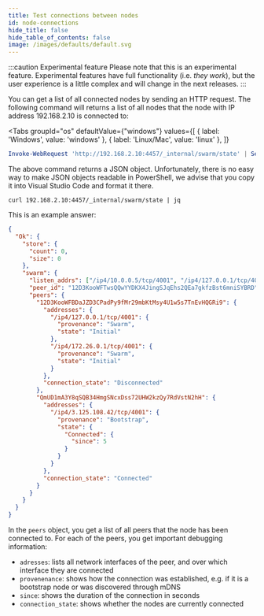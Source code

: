 ```yaml
---
title: Test connections between nodes
id: node-connections
hide_title: false
hide_table_of_contents: false
image: /images/defaults/default.svg
---
```



:::caution Experimental feature
Please note that this is an experimental feature. Experimental features have full functionality (i.e. _they work_), but the user experience is a little complex and will change in the next releases.
:::

You can get a list of all connected nodes by sending an HTTP request. The following command will returns a list of all nodes that the node with IP address 192.168.2.10 is connected to:

<Tabs
  groupId="os"
  defaultValue={"windows"}
  values={[
    { label: 'Windows', value: 'windows' },
    { label: 'Linux/Mac', value: 'linux' },
  ]}
>


<TabItem value="windows">


```powershell
Invoke-WebRequest 'http://192.168.2.10:4457/_internal/swarm/state' | Select-Object -Expand Content
```

The above command returns a JSON object. Unfortunately, there is no easy way to make JSON objects readable in PowerShell, we advise that you copy it into Visual Studio Code and format it there.

</TabItem>
<TabItem value="linux">


```text
curl 192.168.2.10:4457/_internal/swarm/state | jq
```

</TabItem>
</Tabs>


This is an example answer:

```json
{
  "Ok": {
    "store": {
      "count": 0,
      "size": 0
    },
    "swarm": {
      "listen_addrs": ["/ip4/10.0.0.5/tcp/4001", "/ip4/127.0.0.1/tcp/4001"],
      "peer_id": "12D3KooWFTwsQQwYYDKX4JingSJqEhs2QEa7gkfzBst6mniSYBRD",
      "peers": {
        "12D3KooWFBDaJZD3CPadPy9fMr29mbKtMsy4U1w5s7TnEvHQGRi9": {
          "addresses": {
            "/ip4/127.0.0.1/tcp/4001": {
              "provenance": "Swarm",
              "state": "Initial"
            },
            "/ip4/172.26.0.1/tcp/4001": {
              "provenance": "Swarm",
              "state": "Initial"
            }
          },
          "connection_state": "Disconnected"
        },
        "QmUD1mA3Y8qSQB34HmgSNcxDss72UHW2kzQy7RdVstN2hH": {
          "addresses": {
            "/ip4/3.125.108.42/tcp/4001": {
              "provenance": "Bootstrap",
              "state": {
                "Connected": {
                  "since": 5
                }
              }
            }
          },
          "connection_state": "Connected"
        }
      }
    }
  }
}
```

In the `peers` object, you get a list of all peers that the node has been connected to. For each of the peers, you
get important debugging information:

- `adresses`: lists all network interfaces of the peer, and over which interface they are connected
- `provenenance`: shows how the connection was established, e.g. if it is a bootstrap node or was discovered through mDNS
- `since`: shows the duration of the connection in seconds
- `connection_state`: shows whether the nodes are currently connected
